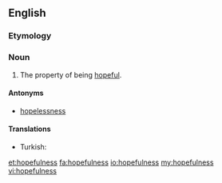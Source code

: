 ==English==

===Etymology===
{{suffix|hopeful|ness}}

===Noun===
{{en-noun|-}}

# The property of being [[hopeful]].

====Antonyms====
* [[hopelessness]]

====Translations====
{{trans-top|property of being hopeful}}
* Turkish: {{t-|tr|umutluluk}}
{{trans-mid}}
{{trans-bottom}}

[[et:hopefulness]]
[[fa:hopefulness]]
[[io:hopefulness]]
[[my:hopefulness]]
[[vi:hopefulness]]